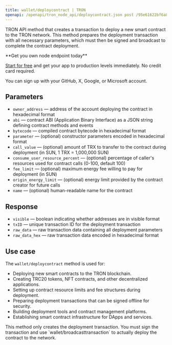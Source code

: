 ---
title: wallet/deploycontract | TRON
openapi: /openapi/tron_node_api/deploycontract.json post /95e61622bf6a8af293978377718e3b77/wallet/deploycontract
---

TRON API method that creates a transaction to deploy a new smart contract to the TRON network. This method prepares the deployment transaction with all necessary parameters, which must then be signed and broadcast to complete the contract deployment.

<Check>
**Get you own node endpoint today**

[Start for free](https://console.chainstack.com/) and get your app to production levels immediately. No credit card required.

You can sign up with your GitHub, X, Google, or Microsoft account.
</Check>

## Parameters

* `owner_address` — address of the account deploying the contract in hexadecimal format
* `abi` — contract ABI (Application Binary Interface) as a JSON string defining contract methods and events
* `bytecode` — compiled contract bytecode in hexadecimal format
* `parameter` — (optional) constructor parameters encoded in hexadecimal format
* `call_value` — (optional) amount of TRX to transfer to the contract during deployment (in SUN, 1 TRX = 1,000,000 SUN)
* `consume_user_resource_percent` — (optional) percentage of caller's resources used for contract calls (0-100, default 100)
* `fee_limit` — (optional) maximum energy fee willing to pay for deployment (in SUN)
* `origin_energy_limit` — (optional) energy limit provided by the contract creator for future calls
* `name` — (optional) human-readable name for the contract

## Response

* `visible` — boolean indicating whether addresses are in visible format
* `txID` — unique transaction ID for the deployment transaction
* `raw_data` — raw transaction data containing all deployment parameters
* `raw_data_hex` — raw transaction data encoded in hexadecimal format

## Use case

The `wallet/deploycontract` method is used for:

* Deploying new smart contracts to the TRON blockchain.
* Creating TRC20 tokens, NFT contracts, and other decentralized applications.
* Setting up contract resource limits and fee structures during deployment.
* Preparing deployment transactions that can be signed offline for security.
* Building deployment tools and contract management platforms.
* Establishing smart contract infrastructure for DApps and services.

<Note>
This method only creates the deployment transaction. You must sign the transaction and use `wallet/broadcasttransaction` to actually deploy the contract to the network.
</Note>